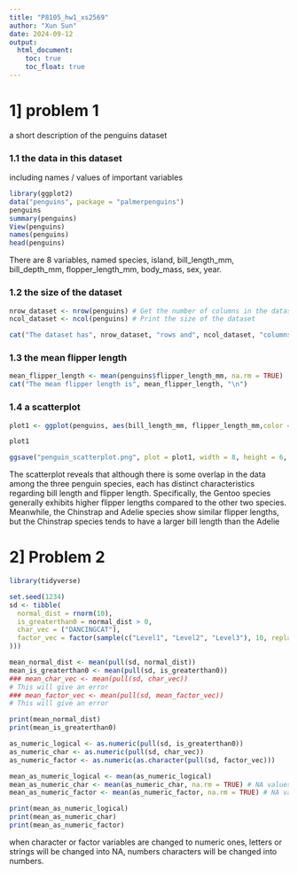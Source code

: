 ```yaml
---
title: "P8105_hw1_xs2569"
author: "Xun Sun"
date: 2024-09-12
output: 
  html_document:
    toc: true
    toc_float: true
---
```


# 1] problem 1
a short description of the penguins dataset

### 1.1 the data in this dataset
including names / values of important variables
```r
library(ggplot2)
data("penguins", package = "palmerpenguins")
penguins
summary(penguins)
View(penguins)
names(penguins)  
head(penguins)   

```
There are 8 variables, named species, island, bill_length_mm, bill_depth_mm, flopper_length_mm, body_mass, sex, year.

### 1.2 the size of the dataset
```r
nrow_dataset <- nrow(penguins) # Get the number of columns in the dataset
ncol_dataset <- ncol(penguins) # Print the size of the dataset

cat("The dataset has", nrow_dataset, "rows and", ncol_dataset, "columns.\n")
```
### 1.3 the mean flipper length
```r
mean_flipper_length <- mean(penguins$flipper_length_mm, na.rm = TRUE)
cat("The mean flipper length is", mean_flipper_length, "\n")
```

### 1.4 a scatterplot 

```r

plot1 <- ggplot(penguins, aes(bill_length_mm, flipper_length_mm,color = species)) + geom_point() + scale_color_manual(values = c("Adelie" = "red", "Chinstrap" = "blue", "Gentoo" = "green"))

plot1

ggsave("penguin_scatterplot.png", plot = plot1, width = 8, height = 6, units = "in")

```
The scatterplot reveals that although there is some overlap in the data among the three penguin species, each has distinct characteristics regarding bill length and flipper length. 
Specifically, the Gentoo species generally exhibits higher flipper lengths compared to the other two species. 
Meanwhile, the Chinstrap and Adelie species show similar flipper lengths, but the Chinstrap species tends to have a larger bill length than the Adelie

# 2] Problem 2
```r
library(tidyverse)

set.seed(1234)
sd <- tibble(
  normal_dist = rnorm(10),
  is_greaterthan0 = normal_dist > 0,
  char_vec = ("DANCINGCAT"),
  factor_vec = factor(sample(c("Level1", "Level2", "Level3"), 10, replace = TRUE
)))

mean_normal_dist <- mean(pull(sd, normal_dist))
mean_is_greaterthan0 <- mean(pull(sd, is_greaterthan0))
### mean_char_vec <- mean(pull(sd, char_vec)) 
# This will give an error
### mean_factor_vec <- mean(pull(sd, mean_factor_vec)) 
# This will give an error

print(mean_normal_dist)
print(mean_is_greaterthan0)

```


```r
as_numeric_logical <- as.numeric(pull(sd, is_greaterthan0))
as_numeric_char <- as.numeric(pull(sd, char_vec)) 
as_numeric_factor <- as.numeric(as.character(pull(sd, factor_vec)))

mean_as_numeric_logical <- mean(as_numeric_logical)
mean_as_numeric_char <- mean(as_numeric_char, na.rm = TRUE) # NA values are ignored
mean_as_numeric_factor <- mean(as_numeric_factor, na.rm = TRUE) # NA values are ignored

print(mean_as_numeric_logical)
print(mean_as_numeric_char)
print(mean_as_numeric_factor)
```

when character or factor variables are changed to numeric ones, letters or strings will be changed into NA, numbers characters will be changed into numbers.